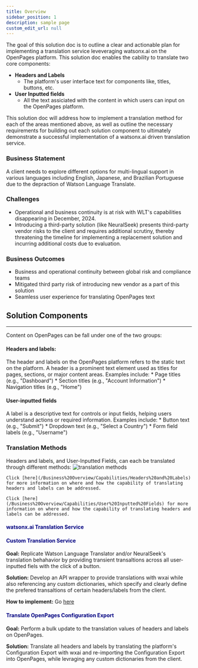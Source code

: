 ```yaml
---
title: Overview
sidebar_position: 1
description: sample page
custom_edit_url: null
---
```


<div style={{ borderBottom: '1px solid #000', marginTop: '20px', marginBottom: '20px' }}></div>

The goal of this solution doc is to outline a clear and actionable plan for implementing a translation service leveveraging watsonx.ai on the OpenPages platform. This solution doc enables the cability to translate two core components:
* **Headers and Labels**
    - The platform's user interface text for components like, titles, buttons, etc.
* **User Inputted fields**
    - All the text assiciated with the content in which users can input on the OpenPages platform.

This solution doc will address how to implement a translation method for each of the areas mentioned above, as well as outline the necessary requirements for building out each solution component to ultimately demonstrate a successful implementation of a watsonx.ai driven translation service.

### Business Statement

A client needs to explore different options for multi-lingual support in various languages including English, Japanese, and Brazilian Portuguese due to the depraction of Watson Language Translate.

### Challenges
* Operational and business continuity is at risk with WLT's capabilities disappearing in December, 2024.
* Introducing a third-party solution (like NeuralSeek) presents third-party vendor risks to the client and requires additional scrutiny, thereby threatening the timeline for implementing a replacement solution and incurring additional costs due to evaluation. ​

### Business Outcomes
* Business and operational continuity between global risk and compliance teams​
* Mitigated third party risk of introducing new vendor as a part of this solution​ 
* Seamless user experience for translating OpenPages text​

## Solution Components
-----

Content on OpenPages can be fall under one of the two groups:
#### **Headers and labels:**
The header and labels on the OpenPages platform refers to the static text on the platform.
    A header is a prominent text element used as titles for pages, sections, or major content areas. Examples include:
    * Page titles (e.g., "Dashboard")
    * Section titles (e.g., "Account Information")
    * Navigation titles (e.g., "Home")
#### **User-inputted fields**
A label is a descriptive text for controls or input fields, helping users understand actions or required information. Examples include:
    * Button text (e.g., "Submit")
    * Dropdown text (e.g., "Select a Country")
    * Form field labels (e.g., "Username")


### Translation Methods
Headers and labels, and User-Inputted Fields, can each be translated through different methods:
    ![translation methods](https://media.github.ibm.com/user/386696/files/8fd33817-150e-4cd9-8e6f-550571d63c89)

    Click [here](/Business%20Overview/Capabilities/Headers%20and%20Labels) for more information on where and how the capability of translating headers and labels can be addressed.

    Click [here](/Business%20Overview/Capabilities/User%20Inputted%20Fields) for more information on where and how the capability of translating headers and labels can be addressed.


#### <font color="#000080"> <b> watsonx.ai Translation Service </b> </font>

#### <font color="#000080"> <b> Custom Translation Service </b> </font>

**Goal:** Replicate Watson Language Translator and/or NeuralSeek's translation behahavior by providing transient transaltions across all user-inputted fiels with the click of a button.

**Solution:** Develop an API wrapper to provide translations with wxai while also referencing any custom dictionaries, which specify and clearly define the prefered transaltions of certain headers/labels from the client.

**How to implement:** Go [here](/Create/Translation%20Service)
#### <font color="#000080"> <b> Translate OpenPages Configuration Export </b> </font>
**Goal:** Perform a bulk update to the translation values of headers and labels on OpenPages.

**Solution:** Translate all headers and labels by translating the platform's Configuration Export with wxai and re-importing the Configuration Export into OpenPages, while levraging any custom dictionaries from the client.




​

​